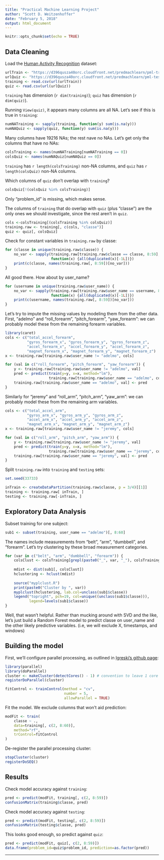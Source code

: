 ```yaml
---
title: "Practical Machine Learning Project"
author: "Scott D. Weitzenhoffer"
date: "February 5, 2018"
output: html_document
---
```


```r
knitr::opts_chunk$set(echo = TRUE)
```

## Data Cleaning

Load the [Human Activity Recognition](http://groupware.les.inf.puc-rio.br/har)
dataset:
```r
urlTrain <- "https://d396qusza40orc.cloudfront.net/predmachlearn/pml-training.csv"
urlQuiz <- "https://d396qusza40orc.cloudfront.net/predmachlearn/pml-testing.csv"
training <- read.csv(url(urlTrain))
quiz <- read.csv(url(urlQuiz))
```

`training` has dimension (`r dim(training)`); 
`quiz` has dimension (`r dim(quiz)`).

Running `View(quiz)`, it appears many columns are all NA. Let's see if this
is true in `training`:
```r
numNATraining <- sapply(training, function(y) sum(is.na(y)))
numNAQuiz <- sapply(quiz, function(y) sum(is.na(y)))
```

Many columns have 19216 NAs; the rest nave no NAs. Let's get only the columns
that have no NAs:
```r
colsTraining <- names(numNATraining[numNATraining == 0])
colsQuiz <- names(numNAQuiz[numNAQuiz == 0])
```

`training` has `r length(colsTraining)` non-NA columns, and `quiz` has 
`r length(colsQuiz)` non-NA columns.

Which columns of `quiz` don't overlap with `training`?
```r
colsQuiz[!(colsQuiz %in% colsTraining)]
```

Only "problem_id" is missing, which makes sense.

The columns of `training` that do overlap with `quiz` (plus "classe") are the
only ones we should investigate, since the rest aren't in `quiz`.
```r
cols <-colsTraining[(colsTraining %in% colsQuiz)]
training.raw <- training[, c(cols, "classe")]
quiz <- quiz[, colsQuiz]
```

Check for constant variables in `training.raw` by classe:
```r
for (classe in unique(training.raw$classe)) {
    no_var <- sapply(training.raw[training.raw$classe == classe, 8:59], 
                     function(x) {all(duplicated(x)[-1L])})
    print(c(classe, names(training.raw[, 8:59])[no_var]))
}
```

All good there. How about by user_name?
```r
for (username in unique(training.raw$user_name)) {
    no_var <- sapply(training.raw[training.raw$user_name == username, 8:59], 
                     function(x) {all(duplicated(x)[-1L])})
    print(c(username, names(training.raw[, 8:59])[no_var]))
}
```

Let's try to impute the missing values by modeling them from the other data.
First, "adelmo" and "roll_forearm", "pitch_forearm", "yaw_forearm": we can
probably model these from the remaining forearm variables.
```r
library(caret)
cols <- c("total_accel_forearm", 
          "gyros_forearm_x", "gyros_forearm_y", "gyros_forearm_z", 
          "accel_forearm_x", "accel_forearm_y", "accel_forearm_z", 
          "magnet_forearm_x", "magnet_forearm_y", "magnet_forearm_z")
x <- training.raw[training.raw$user_name != "adelmo", cols]

for (val in c("roll_forearm", "pitch_forearm", "yaw_forearm")) {
    y <- training.raw[training.raw$user_name != "adelmo", val]
    pred <- predict(train(y=y, x=x, method="lm"),
                    training.raw[training.raw$user_name == "adelmo", cols])
    training.raw[training.raw$user_name == "adelmo", val] <- pred
}
```

Similarly for "jeremy" and "roll_arm", "pitch_arm", "yaw_arm": we can
probably model these from the remaining arm variables.
```r
cols <- c("total_accel_arm", 
          "gyros_arm_x", "gyros_arm_y", "gyros_arm_z", 
          "accel_arm_x", "accel_arm_y", "accel_arm_z", 
          "magnet_arm_x", "magnet_arm_y", "magnet_arm_z")
x <- training.raw[training.raw$user_name != "jeremy", cols]

for (val in c("roll_arm", "pitch_arm", "yaw_arm")) {
    y <- training.raw[training.raw$user_name != "jeremy", val]
    pred <- predict(train(y=y, x=x, method="lm"),
                    training.raw[training.raw$user_name == "jeremy", cols])
    training.raw[training.raw$user_name == "jeremy", val] <- pred
}
```

Split `training.raw` into `training` and `testing` sets:
```r
set.seed(33733)

inTrain <- createDataPartition(training.raw$classe, p = 3/4)[[1]]
training <- training.raw[ inTrain, ]
testing <- training.raw[-inTrain, ]
```

## Exploratory Data Analysis

Subset training for one subject:
```r
sub1 <- subset(training, user_name == "adelmo")[, 8:60]
```

The names include measurements from "belt", "arm", "dumbbell", and "forearm".
Let's try clustering by these broad measurement categories.
```r
for (var in c("belt", "arm", "dumbbell", "forearm")) {
    colsClust <- colsTraining[grepl(paste0("_", var, "_"), colsTraining)]
    
    mdist <- dist(sub1[, colsClust])
    hclustering <- hclust(mdist)
    
    source("myplclust.R")
    print(paste0("Cluster by ", var))
    myplclust(hclustering, lab.col=unclass(sub1$classe))
    legend("topright", pch=19, col=unique((unclass(sub1$classe))), 
           legend=levels(sub1$classe))
}
```

Well, that wasn't helpful. Rather than mucking around with SVD and the like, 
let's just build a Random Forest model to predict classe on user_name and the 
other likely predictive variables. (i.e, we will exclude X, timestamps, and 
windows)

## Building the model

First, we'll configure parallel processing, as outlined in [lgreski's github page](https://github.com/lgreski/datasciencectacontent/blob/master/markdown/pml-randomForestPerformance.md):
```r
library(parallel)
library(doParallel)
cluster <- makeCluster(detectCores() - 1) # convention to leave 1 core for OS
registerDoParallel(cluster)

fitControl <- trainControl(method = "cv",
                           number = 5,
                           allowParallel = TRUE)
```

Fit the model. We exclude columns that won't aid prediction:
```r
modFit <- train(
    classe ~ .,
    data=training[, c(2, 8:60)],
    method="rf",
    trControl=fitControl
)
```

De-register the parallel processing cluster:
```r
stopCluster(cluster)
registerDoSEQ()
```

## Results

Check model accuracy against `training`:
```r
pred <- predict(modFit, training[, c(2, 8:59)])
confusionMatrix(training$classe, pred)
```

Check model accuracy against `testing`:
```r
pred <- predict(modFit, testing[, c(2, 8:59)])
confusionMatrix(testing$classe, pred)
```

This looks good enough, so predict against `quiz`:
```r
pred <- predict(modFit, quiz[, c(2, 8:59)])
data.frame(problem_id=quiz$problem_id, prediction=as.factor(pred))
```

---